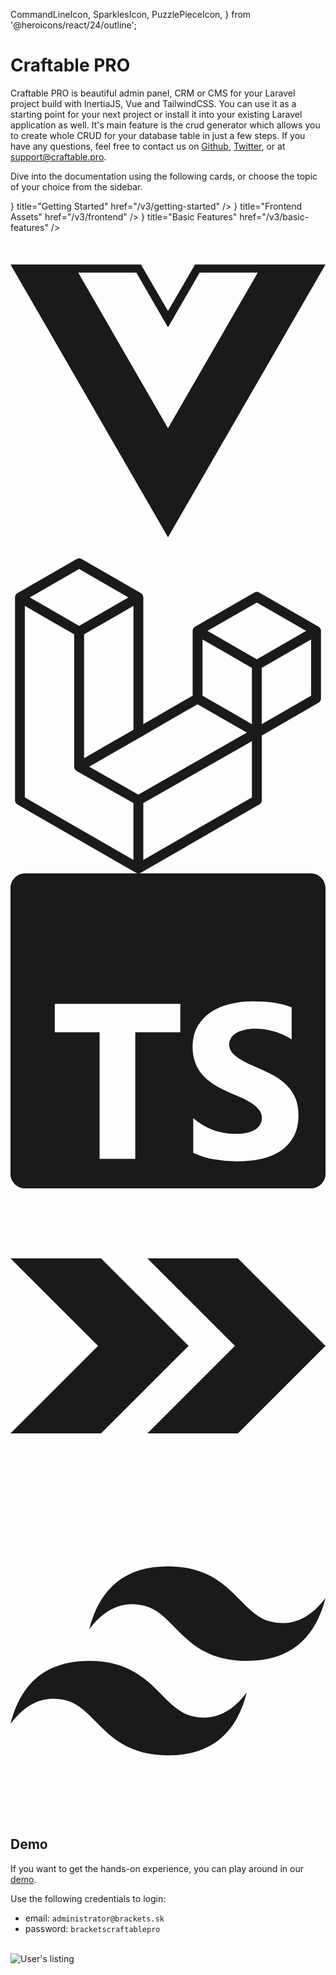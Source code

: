   CommandLineIcon,
  SparklesIcon,
  PuzzlePieceIcon,
} from '@heroicons/react/24/outline';

# Craftable PRO

Craftable PRO is beautiful admin panel, CRM or CMS for your Laravel project build with InertiaJS, Vue and TailwindCSS.
You can use it as a starting point for your next project or install it into your existing Laravel application as well.
It's main feature is the crud generator which allows you to create whole CRUD for your database table in just a few steps.
If you have any questions, feel free to contact us on [Github](https://github.com/BRACKETS-by-TRIAD/craftable-pro-docs), [Twitter](https://twitter.com/craftable_pro), or at [support@craftable.pro](malto:support@craftable.pro).

Dive into the documentation using the following cards, or choose the topic of your choice from the sidebar.

<Cards>
  <Card icon={<CommandLineIcon />} title="Getting Started" href="/v3/getting-started" />
  <Card icon={<SparklesIcon />} title="Frontend Assets" href="/v3/frontend" />
  <Card icon={<PuzzlePieceIcon />} title="Basic Features" href="/v3/basic-features" />
</Cards>

<br />
<br />
<div className="flex items-center justify-evenly gap-x-4">
    <svg role="img" viewBox="0 0 24 24" xmlns="http://www.w3.org/2000/svg" width={80} height={80}>
        <title>Vue.js</title>
        <path fill="currentColor" d="M24,1.61H14.06L12,5.16,9.94,1.61H0L12,22.39ZM12,14.08,5.16,2.23H9.59L12,6.41l2.41-4.18h4.43Z"/>
    </svg>
    <svg role="img" viewBox="0 0 24 24" xmlns="http://www.w3.org/2000/svg" width={75} height={75}>
        <title>Laravel</title>
        <path fill="currentColor" d="M23.642 5.43a.364.364 0 01.014.1v5.149c0 .135-.073.26-.189.326l-4.323 2.49v4.934a.378.378 0 01-.188.326L9.93 23.949a.316.316 0 01-.066.027c-.008.002-.016.008-.024.01a.348.348 0 01-.192 0c-.011-.002-.02-.008-.03-.012-.02-.008-.042-.014-.062-.025L.533 18.755a.376.376 0 01-.189-.326V2.974c0-.033.005-.066.014-.098.003-.012.01-.02.014-.032a.369.369 0 01.023-.058c.004-.013.015-.022.023-.033l.033-.045c.012-.01.025-.018.037-.027.014-.012.027-.024.041-.034H.53L5.043.05a.375.375 0 01.375 0L9.93 2.647h.002c.015.01.027.021.04.033l.038.027c.013.014.02.03.033.045.008.011.02.021.025.033.01.02.017.038.024.058.003.011.01.021.013.032.01.031.014.064.014.098v9.652l3.76-2.164V5.527c0-.033.004-.066.013-.098.003-.01.01-.02.013-.032a.487.487 0 01.024-.059c.007-.012.018-.02.025-.033.012-.015.021-.03.033-.043.012-.012.025-.02.037-.028.014-.01.026-.023.041-.032h.001l4.513-2.598a.375.375 0 01.375 0l4.513 2.598c.016.01.027.021.042.031.012.01.025.018.036.028.013.014.022.03.034.044.008.012.019.021.024.033.011.02.018.04.024.06.006.01.012.021.015.032zm-.74 5.032V6.179l-1.578.908-2.182 1.256v4.283zm-4.51 7.75v-4.287l-2.147 1.225-6.126 3.498v4.325zM1.093 3.624v14.588l8.273 4.761v-4.325l-4.322-2.445-.002-.003H5.04c-.014-.01-.025-.021-.04-.031-.011-.01-.024-.018-.035-.027l-.001-.002c-.013-.012-.021-.025-.031-.04-.01-.011-.021-.022-.028-.036h-.002c-.008-.014-.013-.031-.02-.047-.006-.016-.014-.027-.018-.043a.49.49 0 01-.008-.057c-.002-.014-.006-.027-.006-.041V5.789l-2.18-1.257zM5.23.81L1.47 2.974l3.76 2.164 3.758-2.164zm1.956 13.505l2.182-1.256V3.624l-1.58.91-2.182 1.255v9.435zm11.581-10.95l-3.76 2.163 3.76 2.163 3.759-2.164zm-.376 4.978L16.21 7.087 14.63 6.18v4.283l2.182 1.256 1.58.908zm-8.65 9.654l5.514-3.148 2.756-1.572-3.757-2.163-4.323 2.489-3.941 2.27z"/>
    </svg>
    <svg role="img" viewBox="0 0 24 24" xmlns="http://www.w3.org/2000/svg" width={70} height={70}>
        <title>TypeScript</title>
        <path fill="currentColor" d="M1.125 0C.502 0 0 .502 0 1.125v21.75C0 23.498.502 24 1.125 24h21.75c.623 0 1.125-.502 1.125-1.125V1.125C24 .502 23.498 0 22.875 0zm17.363 9.75c.612 0 1.154.037 1.627.111a6.38 6.38 0 0 1 1.306.34v2.458a3.95 3.95 0 0 0-.643-.361 5.093 5.093 0 0 0-.717-.26 5.453 5.453 0 0 0-1.426-.2c-.3 0-.573.028-.819.086a2.1 2.1 0 0 0-.623.242c-.17.104-.3.229-.393.374a.888.888 0 0 0-.14.49c0 .196.053.373.156.529.104.156.252.304.443.444s.423.276.696.41c.273.135.582.274.926.416.47.197.892.407 1.266.628.374.222.695.473.963.753.268.279.472.598.614.957.142.359.214.776.214 1.253 0 .657-.125 1.21-.373 1.656a3.033 3.033 0 0 1-1.012 1.085 4.38 4.38 0 0 1-1.487.596c-.566.12-1.163.18-1.79.18a9.916 9.916 0 0 1-1.84-.164 5.544 5.544 0 0 1-1.512-.493v-2.63a5.033 5.033 0 0 0 3.237 1.2c.333 0 .624-.03.872-.09.249-.06.456-.144.623-.25.166-.108.29-.234.373-.38a1.023 1.023 0 0 0-.074-1.089 2.12 2.12 0 0 0-.537-.5 5.597 5.597 0 0 0-.807-.444 27.72 27.72 0 0 0-1.007-.436c-.918-.383-1.602-.852-2.053-1.405-.45-.553-.676-1.222-.676-2.005 0-.614.123-1.141.369-1.582.246-.441.58-.804 1.004-1.089a4.494 4.494 0 0 1 1.47-.629 7.536 7.536 0 0 1 1.77-.201zm-15.113.188h9.563v2.166H9.506v9.646H6.789v-9.646H3.375z"/>    </svg>
    <svg role="img" viewBox="0 0 24 24" xmlns="http://www.w3.org/2000/svg" width={85} height={85}>
        <title>Inertia</title>
        <path fill="currentColor" d="M6.901 5.331H0L6.669 12 0 18.669h6.901L13.571 12 6.9 5.331zm10.43 0H10.43L17.099 12l-6.67 6.669h6.902L24 12l-6.669-6.669z"/>
    </svg>
    <svg role="img" viewBox="0 0 24 24" xmlns="http://www.w3.org/2000/svg" width={80} height={80}>
        <title>Tailwind CSS</title>
        <path fill="currentColor" d="M12.001,4.8c-3.2,0-5.2,1.6-6,4.8c1.2-1.6,2.6-2.2,4.2-1.8c0.913,0.228,1.565,0.89,2.288,1.624 C13.666,10.618,15.027,12,18.001,12c3.2,0,5.2-1.6,6-4.8c-1.2,1.6-2.6,2.2-4.2,1.8c-0.913-0.228-1.565-0.89-2.288-1.624 C16.337,6.182,14.976,4.8,12.001,4.8z M6.001,12c-3.2,0-5.2,1.6-6,4.8c1.2-1.6,2.6-2.2,4.2-1.8c0.913,0.228,1.565,0.89,2.288,1.624 c1.177,1.194,2.538,2.576,5.512,2.576c3.2,0,5.2-1.6,6-4.8c-1.2,1.6-2.6,2.2-4.2,1.8c-0.913-0.228-1.565-0.89-2.288-1.624 C10.337,13.382,8.976,12,6.001,12z"/>
    </svg>
</div>

## Demo

If you want to get the hands-on experience, you can play around in our [demo](https://demo.craftable.pro/).

Use the following credentials to login:

- email: `administrator@brackets.sk`
- password: `bracketscraftablepro`

<br />
<Image alt="User's listing" src="/images/demo.png" />
